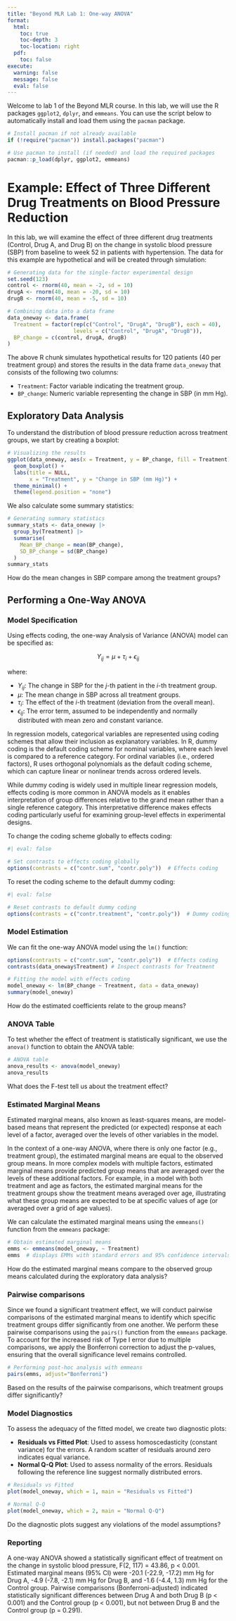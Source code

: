 ```yaml
---
title: "Beyond MLR Lab 1: One-way ANOVA"
format:
  html:
    toc: true
    toc-depth: 3
    toc-location: right
  pdf:
    toc: false
execute:
  warning: false
  message: false
  eval: false
---
```


Welcome to lab 1 of the Beyond MLR course. In this lab, we will use the R packages `ggplot2`, `dplyr`, and `emmeans`. You can use the script below to automatically install and load them using the `pacman` package.

```r
# Install pacman if not already available
if (!require("pacman")) install.packages("pacman")

# Use pacman to install (if needed) and load the required packages
pacman::p_load(dplyr, ggplot2, emmeans)
```

# Example: Effect of Three Different Drug Treatments on Blood Pressure Reduction

In this lab, we will examine the effect of three different drug treatments (Control, Drug A, and Drug B) on the change in systolic blood pressure (SBP) from baseline to week 52 in patients with hypertension. The data for this example are hypothetical and will be created through simulation:

```r
# Generating data for the single-factor experimental design
set.seed(123)
control <- rnorm(40, mean = -2, sd = 10)
drugA <- rnorm(40, mean = -20, sd = 10)
drugB <- rnorm(40, mean = -5, sd = 10)

# Combining data into a data frame
data_oneway <- data.frame(
  Treatment = factor(rep(c("Control", "DrugA", "DrugB"), each = 40),
                     levels = c("Control", "DrugA", "DrugB")),
  BP_change = c(control, drugA, drugB)
)
```

The above R chunk simulates hypothetical results for 120 patients (40 per treatment group) and stores the results in the data frame `data_oneway` that consists of the following two columns:

* `Treatment`: Factor variable indicating the treatment group.
* `BP_change`: Numeric variable representing the change in SBP (in mm Hg).

## Exploratory Data Analysis

To understand the distribution of blood pressure reduction across treatment groups, we start by creating a boxplot:

```r
# Visualizing the results
ggplot(data_oneway, aes(x = Treatment, y = BP_change, fill = Treatment)) +
  geom_boxplot() +
  labs(title = NULL,
       x = "Treatment", y = "Change in SBP (mm Hg)") +
  theme_minimal() +
  theme(legend.position = "none")
```

We also calculate some summary statistics:

```r
# Generating summary statistics
summary_stats <- data_oneway |>
  group_by(Treatment) |>
  summarise(
    Mean_BP_change = mean(BP_change),
    SD_BP_change = sd(BP_change)
  )
summary_stats
```

::: {.callout-important icon=false title="Question"}
How do the mean changes in SBP compare among the treatment groups?
:::

## Performing a One-Way ANOVA

### Model Specification

Using effects coding, the one-way Analysis of Variance (ANOVA) model can be specified as:


$$
Y_{ij} = \mu + \tau_i + \epsilon_{ij}
$$

where:

- $Y_{ij}$: The change in SBP for the $j$-th patient in the $i$-th treatment group.
- $\mu$: The mean change in SBP across all treatment groups.
- $\tau_i$: The effect of the $i$-th treatment (deviation from the overall mean).
- $\epsilon_{ij}$: The error term, assumed to be independently and normally distributed with mean zero and constant variance.

::: {#nte-codings .callout-note title="Coding schemes for categorical variables"}
In regression models, categorical variables are represented using coding schemes that allow their inclusion as explanatory variables. In R, dummy coding is the default coding scheme for nominal variables, where each level is compared to a reference category. For ordinal variables (i.e., ordered factors), R uses orthogonal polynomials as the default coding scheme, which can capture linear or nonlinear trends across ordered levels.

While dummy coding is widely used in multiple linear regression models, effects coding is more common in ANOVA models as it enables interpretation of group differences relative to the grand mean rather than a single reference category. This interpretative difference makes effects coding particularly useful for examining group-level effects in experimental designs.

To change the coding scheme globally to effects coding:
```r
#| eval: false

# Set contrasts to effects coding globally
options(contrasts = c("contr.sum", "contr.poly"))  # Effects coding
```

To reset the coding scheme to the default dummy coding:
```r
#| eval: false

# Reset contrasts to default dummy coding
options(contrasts = c("contr.treatment", "contr.poly"))  # Dummy coding
```
:::

### Model Estimation

We can fit the one-way ANOVA model using the `lm()` function:

```r
options(contrasts = c("contr.sum", "contr.poly"))  # Effects coding
contrasts(data_oneway$Treatment) # Inspect contrasts for Treatment

# Fitting the model with effects coding
model_oneway <- lm(BP_change ~ Treatment, data = data_oneway)
summary(model_oneway)
```

::: {.callout-important icon=false title="Question"}
How do the estimated coefficients relate to the group means?
:::

### ANOVA Table

To test whether the effect of treatment is statistically significant, we use the `anova()` function to obtain the ANOVA table:

```r
# ANOVA table
anova_results <- anova(model_oneway)
anova_results
```

::: {.callout-important icon=false title="Question"}
What does the F-test tell us about the treatment effect?
:::

### Estimated Marginal Means

Estimated marginal means, also known as least-squares means, are model-based means that represent the predicted (or expected) response at each level of a factor, averaged over the levels of other variables in the model.

In the context of a one-way ANOVA, where there is only one factor (e.g., treatment group), the estimated marginal means are equal to the observed group means. In more complex models with multiple factors, estimated marginal means provide predicted group means that are averaged over the levels of these additional factors. For example, in a model with both treatment and age as factors, the estimated marginal means for the treatment groups show the treatment means averaged over age, illustrating what these group means are expected to be at specific values of age (or averaged over a grid of age values).

We can calculate the estimated marginal means using the `emmeans()` function from the `emmeans` package:

```r
# Obtain estimated marginal means
emms <- emmeans(model_oneway, ~ Treatment)
emms  # displays EMMs with standard errors and 95% confidence intervals
```

::: {.callout-important icon=false title="Question"}
How do the estimated marginal means compare to the observed group means calculated during the exploratory data analysis?
:::

### Pairwise comparisons

Since we found a significant treatment effect, we will conduct pairwise comparisons of the estimated marginal means to identify which specific treatment groups differ significantly from one another. We perform these pairwise comparisons using the `pairs()` function from the `emmeans` package. To account for the increased risk of Type I error due to multiple comparisons, we apply the Bonferroni correction to adjust the p-values, ensuring that the overall significance level remains controlled.

```r
# Performing post-hoc analysis with emmeans
pairs(emms, adjust="Bonferroni")
```

::: {.callout-important icon=false title="Question"}
Based on the results of the pairwise comparisons, which treatment groups differ significantly?
:::

### Model Diagnostics

To assess the adequacy of the fitted model, we create two diagnostic plots:

- **Residuals vs Fitted Plot**: Used to assess homoscedasticity (constant variance) for the errors. A random scatter of residuals around zero indicates equal variance.
- **Normal Q-Q Plot**: Used to assess normality of the errors. Residuals following the reference line suggest normally distributed errors.



```r
# Residuals vs Fitted
plot(model_oneway, which = 1, main = "Residuals vs Fitted")

# Normal Q-Q
plot(model_oneway, which = 2, main = "Normal Q-Q")
```

::: {.callout-important icon=false title="Question"}
Do the diagnostic plots suggest any violations of the model assumptions?
:::

### Reporting
A one-way ANOVA showed a statistically significant effect of treatment on the change in systolic blood pressure, F(2, 117) = 43.86, p < 0.001. Estimated marginal means (95% CI) were -20.1 (-22.9, -17.2) mm Hg for Drug A, -4.9 (-7.8, -2.1) mm Hg for Drug B, and -1.6 (-4.4, 1.3) mm Hg for the Control group. Pairwise comparisons (Bonferroni-adjusted) indicated statistically significant differences between Drug A and both Drug B (p < 0.001) and the Control group (p < 0.001), but not between Drug B and the Control group (p = 0.291).


